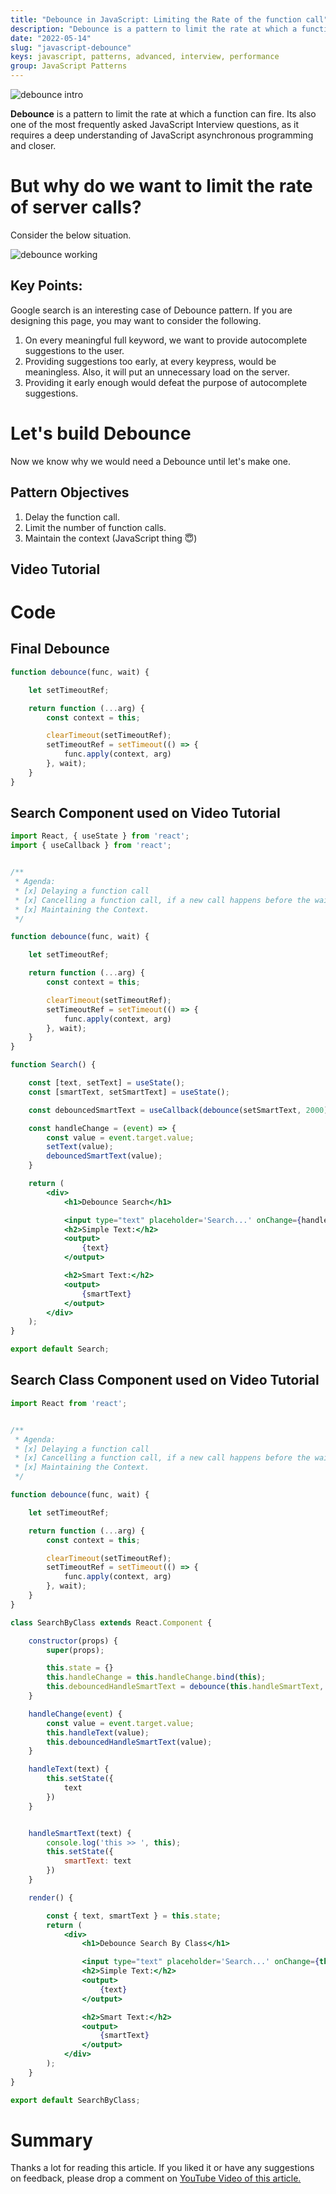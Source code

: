 ```yaml
---
title: "Debounce in JavaScript: Limiting the Rate of the function call"
description: "Debounce is a pattern to limit the rate at which a function can fire. It takes advantage of asynchronous JavaScript and closer"
date: "2022-05-14"
slug: "javascript-debounce"
keys: javascript, patterns, advanced, interview, performance
group: JavaScript Patterns
---
```



![debounce intro](./images/javascript-debounce-intro.png)


**Debounce** is a pattern to limit the rate at which a function can fire. Its also one of the most frequently asked JavaScript Interview questions, as it requires a deep understanding of JavaScript asynchronous programming and closer.

# But why do we want to limit the rate of server calls?

Consider the below situation.

![debounce working](./images/javascript-debounce.drawio.png)

## Key Points:
Google search is an interesting case of Debounce pattern. If you are designing this page, you may want to consider the following.

1. On every meaningful full keyword, we want to provide autocomplete suggestions to the user.
1. Providing suggestions too early, at every keypress, would be meaningless. Also, it will put an unnecessary load on the server.
1. Providing it early enough would defeat the purpose of autocomplete suggestions.


# Let's build Debounce
Now we know why we would need a Debounce until let's make one.

## Pattern Objectives
1. Delay the function call.
1. Limit the number of function calls.
1. Maintain the context (JavaScript thing 😇)

## Video Tutorial

<YoutubePlayer src="https://www.youtube.com/embed/s52C_72qr5M"  />


# Code

## Final Debounce

```js
function debounce(func, wait) {

    let setTimeoutRef;

    return function (...arg) {
        const context = this;

        clearTimeout(setTimeoutRef);
        setTimeoutRef = setTimeout(() => {
            func.apply(context, arg)
        }, wait);
    }
}
```


## Search Component used on Video Tutorial

```jsx
import React, { useState } from 'react';
import { useCallback } from 'react';


/**
 * Agenda:
 * [x] Delaying a function call
 * [x] Cancelling a function call, if a new call happens before the wait expired.
 * [x] Maintaining the Context.
 */

function debounce(func, wait) {

    let setTimeoutRef;

    return function (...arg) {
        const context = this;

        clearTimeout(setTimeoutRef);
        setTimeoutRef = setTimeout(() => {
            func.apply(context, arg)
        }, wait);
    }
}

function Search() {

    const [text, setText] = useState();
    const [smartText, setSmartText] = useState();

    const debouncedSmartText = useCallback(debounce(setSmartText, 2000), []);

    const handleChange = (event) => {
        const value = event.target.value;
        setText(value);
        debouncedSmartText(value);
    }

    return (
        <div>
            <h1>Debounce Search</h1>

            <input type="text" placeholder='Search...' onChange={handleChange} />
            <h2>Simple Text:</h2>
            <output>
                {text}
            </output>

            <h2>Smart Text:</h2>
            <output>
                {smartText}
            </output>
        </div>
    );
}

export default Search;

```

## Search Class Component used on Video Tutorial

```jsx
import React from 'react';


/**
 * Agenda:
 * [x] Delaying a function call
 * [x] Cancelling a function call, if a new call happens before the wait.
 * [x] Maintaining the Context.
 */

function debounce(func, wait) {

    let setTimeoutRef;

    return function (...arg) {
        const context = this;

        clearTimeout(setTimeoutRef);
        setTimeoutRef = setTimeout(() => {
            func.apply(context, arg)
        }, wait);
    }
}

class SearchByClass extends React.Component {

    constructor(props) {
        super(props);

        this.state = {}
        this.handleChange = this.handleChange.bind(this);
        this.debouncedHandleSmartText = debounce(this.handleSmartText, 2000);
    }

    handleChange(event) {
        const value = event.target.value;
        this.handleText(value);
        this.debouncedHandleSmartText(value);
    }

    handleText(text) {
        this.setState({
            text
        })
    }


    handleSmartText(text) {
        console.log('this >> ', this);
        this.setState({
            smartText: text
        })
    }

    render() {

        const { text, smartText } = this.state;
        return (
            <div>
                <h1>Debounce Search By Class</h1>

                <input type="text" placeholder='Search...' onChange={this.handleChange} />
                <h2>Simple Text:</h2>
                <output>
                    {text}
                </output>

                <h2>Smart Text:</h2>
                <output>
                    {smartText}
                </output>
            </div>
        );
    }
}

export default SearchByClass;
```


# Summary
Thanks a lot for reading this article. If you liked it or have any suggestions on feedback, please drop a comment on [YouTube Video of this article.](https://www.youtube.com/s52C_72qr5M)